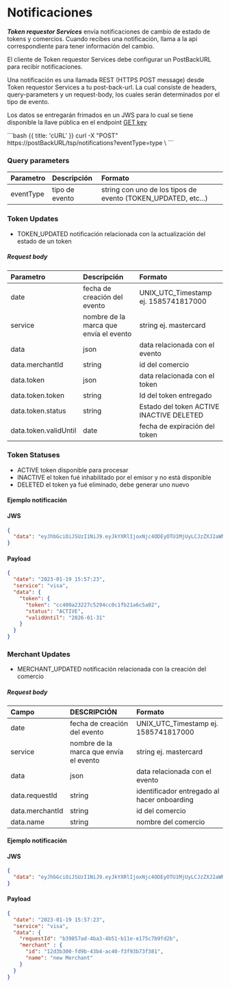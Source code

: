 # Notificaciones

***Token requestor Services*** envía notificaciones de cambio de estado de tokens y comercios. Cuando recibes una notificación, llama a la api correspondiente para tener información del cambio.

El cliente de Token requestor Services debe configurar un PostBackURL para recibir notificaciones.

Una notificación es una llamada REST (HTTPS POST message) desde Token requestor Services a tu post-back-url. La cual consiste de headers, query-parameters y un request-body, los cuales serán determinados por el tipo de evento.

Los datos se entregarán frimados en un JWS para lo cual se tiene disponible la llave pública en el endpoint [GET key](https://evertectsp.stoplight.io/docs/tsp-api-doc/af51838b19685-get-public-key)

<Row>
  <Col sticky>
    <CodeGroup title="Endpoint" tag="POST" label="https://postBackURL/tsp/notifications?eventType=type">
    ```bash {{ title: 'cURL' }}
    curl -X "POST" https://postBackURL/tsp/notifications?eventType=type \
    ```
    </CodeGroup>
  </Col>
</Row>



### Query parameters

| Parametro  | Descripción    | Formato                                                      |
| :--------- | :------------  |:-------------------------------------------------------------|
| eventType  | tipo de evento |string con uno de los tipos de evento (TOKEN_UPDATED, etc...) |

### Token Updates

- TOKEN_UPDATED  notificación relacionada con la actualización del estado de un token


##### Request body
| Parametro             | Descripción                            | Formato                                 |
| :---------------------| :--------------------------------------|:----------------------------------------|
| date                  | fecha de creación del evento           | UNIX_UTC_Timestamp ej. 1585741817000    |
| service               | nombre de la marca que envía el evento | string ej. mastercard                   |
| data                  | json                                   | data relacionada con el evento          |
| data.merchantId       | string                                 | id del comercio                         |
| data.token            | json                                   | data relacionada con el token           |
| data.token.token      | string                                 | Id del token entregado                  |
| data.token.status     | string                                 | Estado del token ACTIVE INACTIVE DELETED|
| data.token.validUntil | date                                   | fecha de expiración del token           |

### Token Statuses

- ACTIVE token disponible para procesar
- INACTIVE el token fué inhabilitado por el emisor y no está disponible
- DELETED el token ya fué eliminado, debe generar uno nuevo

#### Ejemplo notificación

#### JWS
```json
{
  "data": "eyJhbGciOiJSUzI1NiJ9.eyJkYXRlIjoxNjc4ODEyOTU1MjUyLCJzZXJ2aWNlIjoidmlzYSIsImRhdGEiOnsibWVyY2hhbnRJZCI6IjJlOTg4MzA1LTQwYmItNGU3Ny1hOTkyLWMwZGNlMzMwM2RiMSIsInRva2VuIjp7InRva2VuIjoiOWNkZjMwYjYzN2MzODcyMDEzYWYxNTcxMjVhMDc3MDIiLCJzdGF0dXMiOiJBQ1RJVkUiLCJleHBpcmF0aW9uIjp7InllYXIiOiIyMDIzIiwibW9udGgiOiIxMiJ9fX19.L4S-u3DB_0sMoDk3-o3weBSIRNrbo33sYmDyCg2Ibpr1Nr361NbMBR_J-3k3HfkLSGdnz7s5tveugSl5N8czXfJplRnMjKm7CM394DQcVvCXnyD6K7cM7muVOB3pB14u1vejCaaI2S6u2YwTtKDuZKRDPeOQTOJT9Ecr7W7_3daiIxQ-J8x12BZEB72MltTMgj43T4UMBz54BfNnShW4kQ04HkDut26Y-26s3OiIztq69yfvzA1VubWgrgbRoPVpU_V_JmDeHSshS49urLcbBJUCyY_qM0yjiLfn9sLwQAQDJ2HMJrhK6p6Mbk6GX_xPcwUlasvj_EBNzp7qkUZFBw",
}
```
#### Payload
```json
{
  "date": "2023-01-19 15:57:23",
  "service": "visa",
  "data": {
    "token": {
      "token": "cc400a23227c5294cc0c1fb21a6c5a02",
      "status": "ACTIVE",
      "validUntil": "2026-01-31"
    }
  }
}
```
### Merchant Updates

- MERCHANT_UPDATED  notificación relacionada con la creación del comercio


##### Request body
| Campo            | DESCRIPCIÓN                            | Formato                                    |
| :--------------- | :--------------------------------------|:-------------------------------------------|
| date             | fecha de creación del evento           | UNIX_UTC_Timestamp ej. 1585741817000       |
| service          | nombre de la marca que envía el evento | string ej. mastercard                      |
| data             | json                                   | data relacionada con el evento             |
| data.requestId   | string                                 | identificador entregado al hacer onboarding|
| data.merchantId  | string                                 | id del comercio                            |
| data.name        | string                                 | nombre del comercio                        |


#### Ejemplo notificación
#### JWS
```json
{
  "data": "eyJhbGciOiJSUzI1NiJ9.eyJkYXRlIjoxNjc4ODEyOTU1MjUyLCJzZXJ2aWNlIjoidmlzYSIsImRhdGEiOnsibWVyY2hhbnRJZCI6IjJlOTg4MzA1LTQwYmItNGU3Ny1hOTkyLWMwZGNlMzMwM2RiMSIsInRva2VuIjp7InRva2VuIjoiOWNkZjMwYjYzN2MzODcyMDEzYWYxNTcxMjVhMDc3MDIiLCJzdGF0dXMiOiJBQ1RJVkUiLCJleHBpcmF0aW9uIjp7InllYXIiOiIyMDIzIiwibW9udGgiOiIxMiJ9fX19.L4S-u3DB_0sMoDk3-o3weBSIRNrbo33sYmDyCg2Ibpr1Nr361NbMBR_J-3k3HfkLSGdnz7s5tveugSl5N8czXfJplRnMjKm7CM394DQcVvCXnyD6K7cM7muVOB3pB14u1vejCaaI2S6u2YwTtKDuZKRDPeOQTOJT9Ecr7W7_3daiIxQ-J8x12BZEB72MltTMgj43T4UMBz54BfNnShW4kQ04HkDut26Y-26s3OiIztq69yfvzA1VubWgrgbRoPVpU_V_JmDeHSshS49urLcbBJUCyY_qM0yjiLfn9sLwQAQDJ2HMJrhK6p6Mbk6GX_xPcwUlasvj_EBNzp7qkUZFBw",
}
```
#### Payload
```json
{
  "date": "2023-01-19 15:57:23",
  "service": "visa",
  "data": {
    "requestId": "b39857ad-4ba3-4b51-b11e-e175c7b9fd2b",
    "merchant" : {
      "id": "12d3b300-fd9b-43b4-ac40-f3f93b73f381",
      "name": "new Merchant"
    }
  }
}
```













